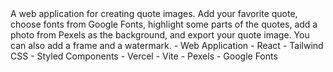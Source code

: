 <PortfolioItemWrapper>
  <Explanation>
    <Title>Quotin</Title>
    <Description>
      A web application for creating quote images. Add your favorite quote, choose fonts from Google Fonts, highlight some parts of the quotes, add a photo from Pexels as the background, and export your quote image. You can also add a frame and a watermark.
    </Description>
    <Categories>
      - Web Application 
    </Categories>
    <Technologies>
      - React 
      - Tailwind CSS 
      - Styled Components 
      - Vercel
      - Vite
    </Technologies>
    <APIs>
      - Pexels 
      - Google Fonts 
    </APIs>
    <Links
      repo="https://github.com/dominggo1999/quotin"
      live="https://quotin.vercel.app/"
    />
  </Explanation>
  <Thumbnail
    src="quotin"
    alt="Quotin"
  />
</PortfolioItemWrapper>